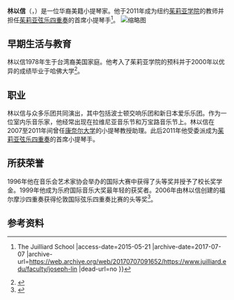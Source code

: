 '''林以信'''（{{lang-en|Joseph Lin}}，{{bd|1978年}}）是一位华裔美籍小提琴家。他于2011年成为纽约[[茱莉亚学院|茱莉亚学院]]的教师并担任[[茱莉亚弦乐四重奏|茱莉亚弦乐四重奏]]的首席小提琴手<ref>{{Cite web |url=http://www.juilliard.edu/faculty/joseph-lin |title=Joseph Lin {{!}} The Juilliard School |access-date=2015-05-21 |archive-date=2017-07-07 |archive-url=https://web.archive.org/web/20170707091652/https://www.juilliard.edu/faculty/joseph-lin |dead-url=no }}</ref>。
[[File:Joseph-Lin.jpg|缩略图]]
== 早期生活与教育 ==
林以信1978年生于台湾裔美国家庭。他考入了茱莉亚学院的预科并于2000年以优异的成绩毕业于哈佛大学<ref>{{Cite web |url=http://www.juilliard.edu/faculty/joseph-lin |title=Juilliard String Quartet » Joseph Lin |access-date=2015-05-21 |archive-date=2017-07-07 |archive-url=https://web.archive.org/web/20170707091652/https://www.juilliard.edu/faculty/joseph-lin |dead-url=no }}</ref>。

== 职业 ==
林以信与众多乐团共同演出，其中包括波士顿交响乐团和新日本爱乐乐团。作为一位室内乐音乐家，他经常出现在拉维尼亚音乐节和万宝路音乐节上。林以信在2007至2011年间曾任[[康奈尔大学|康奈尔大学]]的小提琴教授助理。此后2011年他受委派成为[[茱莉亚弦乐四重奏|茱莉亚弦乐四重奏]]的首席小提琴手。

== 所获荣誉 ==
1996年他在音乐会艺术家协会举办的国际大赛中获得了头等奖并授予了校长奖学金。1999年他成为乐府国际音乐大奖最年轻的获奖者。2006年由林以信创建的福尔摩沙四重奏获得伦敦国际弦乐四重奏比赛的头等奖<ref>{{Cite web |url=http://www.taiwancenter.com/sdtca/articles/5-06/1.html |title=「福爾摩莎絃樂四重奏」榮獲倫敦國際絃樂四重奏大賽首獎 |access-date=2015-05-21 |archive-date=2016-03-04 |archive-url=https://web.archive.org/web/20160304190004/http://www.taiwancenter.com/sdtca/articles/5-06/1.html |dead-url=no }}</ref>。

== 参考资料 ==